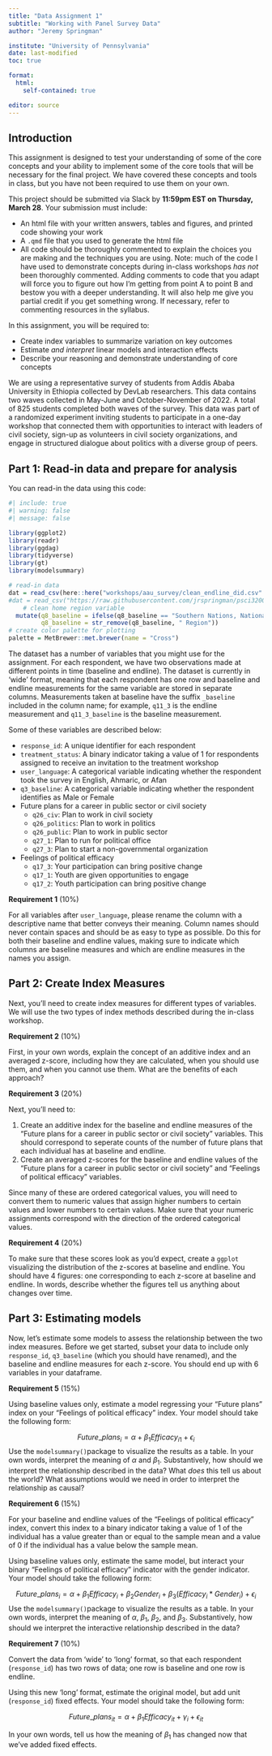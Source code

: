 ```yaml
---
title: "Data Assignment 1"
subtitle: "Working with Panel Survey Data"
author: "Jeremy Springman"

institute: "University of Pennsylvania"
date: last-modified
toc: true

format: 
  html:
    self-contained: true

editor: source
---
```


## Introduction

This assignment is designed to test your understanding of some of the core concepts and your ability to implement some of the core tools that will be necessary for the final project. We have covered these concepts and tools in class, but you have not been required to use them on your own.

This project should be submitted via Slack by **11:59pm EST on Thursday, March 28**. Your submission must include:

- An html file with your written answers, tables and figures, and printed code showing your work
- A `.qmd` file that you used to generate the html file
- All code should be thoroughly commented to explain the choices you are making and the techniques you are using. Note: much of the code I have used to demonstrate concepts during in-class workshops *has not* been thoroughly commented. Adding comments to code that you adapt will force you to figure out how I'm getting from point A to point B and bestow you with a deeper understanding. It will also help me give you partial credit if you get something wrong. If necessary, refer to commenting resources in the syllabus.

In this assignment, you will be required to:

- Create index variables to summarize variation on key outcomes
- Estimate *and interpret* linear models and interaction effects
- Describe your reasoning and demonstrate understanding of core concepts

We are using a representative survey of students from Addis Ababa University in Ethiopia collected by DevLab researchers. This data contains two waves collected in May-June and October-November of 2022. A total of 825 students completed both waves of the survey. This data was part of a randomized experiment inviting students to participate in a one-day workshop that connected them with opportunities to interact with leaders of civil society, sign-up as volunteers in civil society organizations, and engage in structured dialogue about politics with a diverse group of peers.


## Part 1: Read-in data and prepare for analysis

You can read-in the data using this code:

```r
#| include: true
#| warning: false
#| message: false

library(ggplot2)
library(readr)
library(ggdag)
library(tidyverse)
library(gt)
library(modelsummary)

# read-in data
dat = read_csv(here::here("workshops/aau_survey/clean_endline_did.csv" )) %>%
#dat = read_csv("https://raw.githubusercontent.com/jrspringman/psci3200-globaldev/main/workshops/aau_survey/clean_endline_did.csv" ) %>%
    # clean home region variable
  mutate(q8_baseline = ifelse(q8_baseline == "Southern Nations, Nationalities, and Peoples Region", "SNNPR", q8_baseline), 
         q8_baseline = str_remove(q8_baseline, " Region"))
# create color palette for plotting
palette = MetBrewer::met.brewer(name = "Cross")

```

The dataset has a number of variables that you might use for the assignment. For each respondent, we have two observations made at different points in time (baseline and endline). The dataset is currently in 'wide' format, meaning that each respondent has one row and baseline and endline measurements for the same variable are stored in separate columns. Measurements taken at baseline have the suffix `_baseline` included in the column name; for example, `q11_3` is the endline measurement and `q11_3_baseline` is the baseline measurement.

Some of these variables are described below:

- `response_id`: A unique identifier for each respondent
- `treatment_status`: A binary indicator taking a value of 1 for respondents assigned to receive an invitation to the treatment workshop
- `user_language`: A categorical variable indicating whether the respondent took the survey in English, Ahmaric, or Afan
- `q3_baseline`: A categorical variable indicating whether the respondent identifies as Male or Female
<!-- - Reasons for not participating in politics (note: answer options changed between baseline and endline) -->
<!--   + `q14_3`:	Fear of other consequences -->
<!--   + `q14_2`:	Fear of other people’s opinions -->
<!--   + `q14_5`:	Lack of information -->
<!--   + `q14_4`:	Lack of interest -->
<!--   + `q14_1`:	Lack of time or economic resources -->
<!-- - Frequency of media consumption -->
<!--   + `q11_3`:	Frequency of news from newspapers -->
<!--   + `q11_1`:	Frequency of news from radio -->
<!--   + `q11_4`:	Frequency of news from social media -->
<!--   + `q11_2`:	Frequency of news from television -->
<!--   + `q12`:	Frequency of political posts on social media -->
- Future plans for a career in public sector or civil society
  + `q26_civ`:	Plan to work in civil society
  + `q26_politics`:	Plan to work in politics
  + `q26_public`:	Plan to work in public sector
  + `q27_1`:	Plan to run for political office
  + `q27_3`:	Plan to start a non-governmental organization
- Feelings of political efficacy
  + `q17_3`:	Your participation can bring positive change
  + `q17_1`:	Youth are given opportunities to engage
  + `q17_2`:	Youth participation can bring positive change


**Requirement 1** (10%)

For all variables after `user_language`, please rename the column with a descriptive name that better conveys their meaning. Column names should never contain spaces and should be as easy to type as possible. Do this for both their baseline and endline values, making sure to indicate which columns are baseline measures and which are endline measures in the names you assign.

## Part 2: Create Index Measures

Next, you'll need to create index measures for different types of variables. We will use the two types of index methods described during the in-class workshop.

**Requirement 2** (10%)

First, in your own words, explain the concept of an additive index and an averaged z-score, including how they are calculated, when you should use them, and when you cannot use them. What are the benefits of each approach? 

**Requirement 3** (20%)

Next, you'll need to:

1. Create an additive index for the baseline and endline measures of the "Future plans for a career in public sector or civil society" variables. This should correspond to seperate counts of the number of future plans that each individual has at baseline and endline.
2. Create an averaged z-scores for the baseline and endline values of the "Future plans for a career in public sector or civil society" and "Feelings of political efficacy" variables.

::: {.callout-note}
Since many of these are ordered categorical values, you will need to convert them to numeric values that assign higher numbers to certain values and lower numbers to certain values. Make sure that your numeric assignments correspond with the direction of the ordered categorical values.
:::

**Requirement 4** (20%)

To make sure that these scores look as you'd expect, create a `ggplot` visualizing the distribution of the z-scores at baseline and endline. You should have 4 figures: one corresponding to each z-score at baseline and endline. In words, describe whether the figures tell us anything about changes over time.

## Part 3: Estimating models

Now, let's estimate some models to assess the relationship between the two index measures. Before we get started, subset your data to include only `response_id`, `q3_baseline` (which you should have renamed), and the baseline and endline measures for each z-score. You should end up with 6 variables in your dataframe. 


**Requirement 5** (15%)

Using baseline values only, estimate a model regressing your "Future plans" index on your "Feelings of political efficacy" index. Your model should take the following form: 

$$
Future\_plans_i = \alpha + \beta_1 Efficacy_{i1} + \epsilon_i
$$
Use the `modelsummary()`package to visualize the results as a table. In your own words, interpret the meaning of $\alpha$ and $\beta_1$. Substantively, how should we interpret the relationship described in the data? What *does* this tell us about the world? What assumptions would we need in order to interpret the relationship as causal?

**Requirement 6** (15%)

For your baseline and endline values of the "Feelings of political efficacy" index, convert this index to a binary indicator taking a value of 1 of the individual has a value greater than or equal to the sample mean and a value of 0 if the individual has a value below the sample mean. 

Using baseline values only, estimate the same model, but interact your binary "Feelings of political efficacy" indicator with the gender indicator. Your model should take the following form: 

$$
Future\_plans_i = \alpha + \beta_1 Efficacy_{i} + \beta_2 Gender_{i} + \beta_3 (Efficacy_{i}*Gender_{i}) + \epsilon_i
$$
Use the `modelsummary()`package to visualize the results as a table. In your own words, interpret the meaning of $\alpha$, $\beta_1$, $\beta_2$, and $\beta_3$. Substantively, how should we interpret the interactive relationship described in the data?


**Requirement 7** (10%)

Convert the data from 'wide' to 'long' format, so that each respondent (`response_id`) has two rows of data; one row is baseline and one row is endline. 

Using this new 'long' format, estimate the original model, but add unit (`response_id`) fixed effects. Your model should take the following form: 

$$
Future\_plans_{it} = \alpha + \beta_1 Efficacy_{it} + \gamma_i + \epsilon_{it}
$$

In your own words, tell us how the meaning of $\beta_1$ has changed now that we've added fixed effects.


